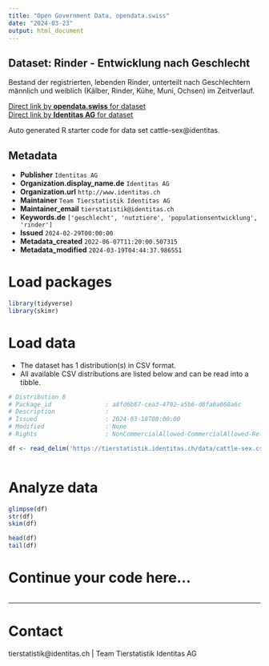 ```yaml
---
title: "Open Government Data, opendata.swiss"
date: "2024-03-23"
output: html_document
---
```


## Dataset: Rinder - Entwicklung nach Geschlecht

Bestand der registrierten, lebenden Rinder, unterteilt nach Geschlechtern männlich und weiblich (Kälber, Rinder, Kühe, Muni, Ochsen) im Zeitverlauf. 

[Direct link by **opendata.swiss** for dataset](https://opendata.swiss/de/dataset/rinder-entwicklung-nach-geschlecht)<br>
[Direct link by **Identitas AG** for dataset](https://tierstatistik.identitas.ch/)

Auto generated R starter code for data set cattle-sex@identitas.

## Metadata

- **Publisher** `Identitas AG`
- **Organization.display_name.de** `Identitas AG`
- **Organization.url** `http://www.identitas.ch`
- **Maintainer** `Team Tierstatistik Identitas AG`
- **Maintainer_email** `tierstatistik@identitas.ch`
- **Keywords.de** `['geschlecht', 'nutztiere', 'populationsentwicklung', 'rinder']`
- **Issued** `2024-02-29T00:00:00`
- **Metadata_created** `2022-06-07T11:20:00.507315`
- **Metadata_modified** `2024-03-19T04:44:37.986551`


# Load packages

```r

library(tidyverse)
library(skimr)

```

# Load data

-   The dataset has 1 distribution(s) in CSV format.
-   All available CSV distributions are listed below and can be read into a tibble.

```r

# Distribution 0
# Package_id               : a8fd6b87-cea3-4792-a5b6-d8fa0a068a6c
# Description              : 
# Issued                   : 2024-03-18T00:00:00
# Modified                 : None
# Rights                   : NonCommercialAllowed-CommercialAllowed-ReferenceRequired

df <- read_delim('https://tierstatistik.identitas.ch/data/cattle-sex.csv')



```

# Analyze data

```r

glimpse(df)
str(df)
skim(df)

head(df)
tail(df)

```

# Continue your code here...

```r

```

------------------------------------------------------------------------

# Contact

tierstatistik@identitas.ch | Team Tierstatistik Identitas AG
